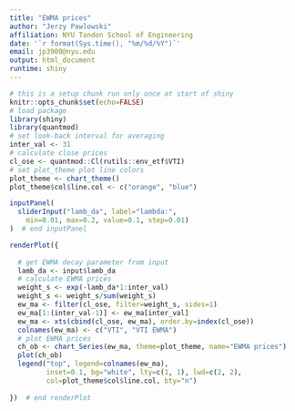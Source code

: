 ```yaml
---
title: "EWMA prices"
author: "Jerzy Pawlowski"
affiliation: NYU Tandon School of Engineering
date: '`r format(Sys.time(), "%m/%d/%Y")`'
email: jp3900@nyu.edu
output: html_document
runtime: shiny
---
```


```r
# this is a setup chunk run only once at start of shiny
knitr::opts_chunk$set(echo=FALSE)
# load package 
library(shiny)
library(quantmod)
# set look-back interval for averaging
inter_val <- 31
# calculate close prices
cl_ose <- quantmod::Cl(rutils::env_etf$VTI)
# set plot_theme plot line colors
plot_theme <- chart_theme()
plot_theme$col$line.col <- c("orange", "blue")
```

```r
inputPanel(
  sliderInput("lamb_da", label="lambda:",
    min=0.01, max=0.2, value=0.1, step=0.01)
)  # end inputPanel

renderPlot({
  
  # get EWMA decay parameter from input
  lamb_da <- input$lamb_da
  # calculate EWMA prices
  weight_s <- exp(-lamb_da*1:inter_val)
  weight_s <- weight_s/sum(weight_s)
  ew_ma <- filter(cl_ose, filter=weight_s, sides=1)
  ew_ma[1:(inter_val-1)] <- ew_ma[inter_val]
  ew_ma <- xts(cbind(cl_ose, ew_ma), order.by=index(cl_ose))
  colnames(ew_ma) <- c("VTI", "VTI EWMA")
  # plot EWMA prices
  ch_ob <- chart_Series(ew_ma, theme=plot_theme, name="EWMA prices")
  plot(ch_ob)
  legend("top", legend=colnames(ew_ma),
         inset=0.1, bg="white", lty=c(1, 1), lwd=c(2, 2),
         col=plot_theme$col$line.col, bty="n")
  
})  # end renderPlot
```

